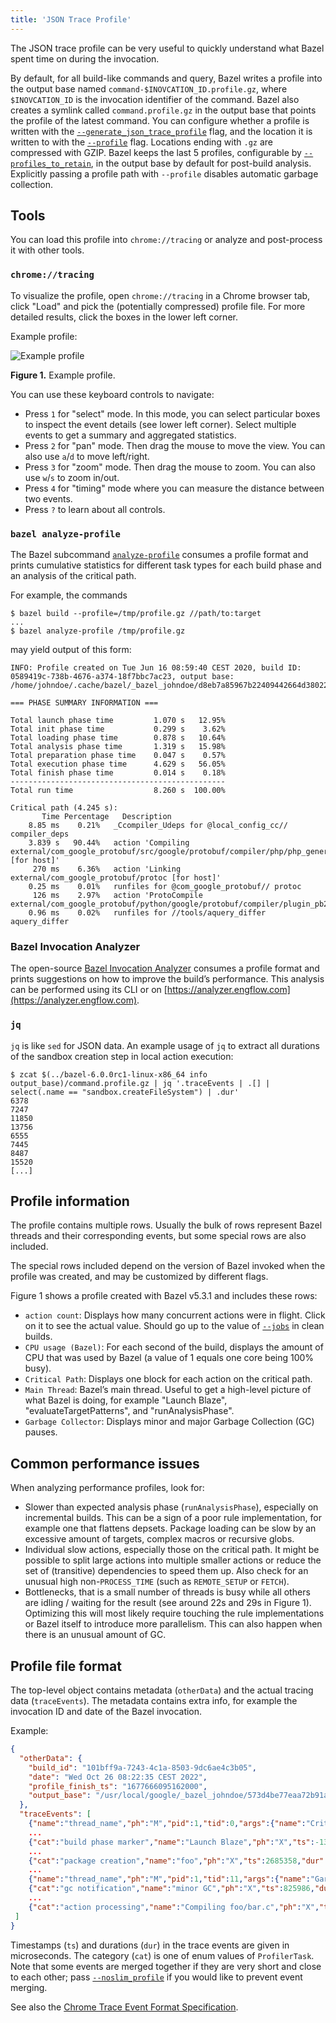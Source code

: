 ```yaml
---
title: 'JSON Trace Profile'
---
```




The JSON trace profile can be very useful to quickly understand what Bazel spent
time on during the invocation.

By default, for all build-like commands and query, Bazel writes a profile into
the output base named `command-$INOVCATION_ID.profile.gz`, where
`$INOVCATION_ID` is the invocation identifier of the command. Bazel also creates
a symlink called `command.profile.gz` in the output base that points the profile
of the latest command. You can configure whether a profile is written with the
[`--generate_json_trace_profile`](/reference/command-line-reference#flag--generate_json_trace_profile)
flag, and the location it is written to with the
[`--profile`](/docs/user-manual#profile) flag. Locations ending with `.gz` are
compressed with GZIP. Bazel keeps the last 5 profiles, configurable by
[`--profiles_to_retain`](/reference/command-line-reference#flag--generate_json_trace_profile),
in the output base by default for post-build analysis. Explicitly passing a
profile path with `--profile` disables automatic garbage collection.

## Tools

You can load this profile into `chrome://tracing` or analyze and
post-process it with other tools.

### `chrome://tracing`

To visualize the profile, open `chrome://tracing` in a Chrome browser tab,
click "Load" and pick the (potentially compressed) profile file. For more
detailed results, click the boxes in the lower left corner.

Example profile:

![Example profile](/docs/images/json-trace-profile.png "Example profile")

**Figure 1.** Example profile.

You can use these keyboard controls to navigate:

*   Press `1` for "select" mode. In this mode, you can select
    particular boxes to inspect the event details (see lower left corner).
    Select multiple events to get a summary and aggregated statistics.
*   Press `2` for "pan" mode. Then drag the mouse to move the view. You
    can also use `a`/`d` to move left/right.
*   Press `3` for "zoom" mode. Then drag the mouse to zoom. You can
    also use `w`/`s` to zoom in/out.
*   Press `4` for "timing" mode where you can measure the distance
    between two events.
*   Press `?` to learn about all controls.

### `bazel analyze-profile`

The Bazel subcommand [`analyze-profile`](/docs/user-manual#analyze-profile)
consumes a profile format and prints cumulative statistics for
different task types for each build phase and an analysis of the critical path.

For example, the commands

```
$ bazel build --profile=/tmp/profile.gz //path/to:target
...
$ bazel analyze-profile /tmp/profile.gz
```

may yield output of this form:

```
INFO: Profile created on Tue Jun 16 08:59:40 CEST 2020, build ID: 0589419c-738b-4676-a374-18f7bbc7ac23, output base: /home/johndoe/.cache/bazel/_bazel_johndoe/d8eb7a85967b22409442664d380222c0

=== PHASE SUMMARY INFORMATION ===

Total launch phase time         1.070 s   12.95%
Total init phase time           0.299 s    3.62%
Total loading phase time        0.878 s   10.64%
Total analysis phase time       1.319 s   15.98%
Total preparation phase time    0.047 s    0.57%
Total execution phase time      4.629 s   56.05%
Total finish phase time         0.014 s    0.18%
------------------------------------------------
Total run time                  8.260 s  100.00%

Critical path (4.245 s):
       Time Percentage   Description
    8.85 ms    0.21%   _Ccompiler_Udeps for @local_config_cc// compiler_deps
    3.839 s   90.44%   action 'Compiling external/com_google_protobuf/src/google/protobuf/compiler/php/php_generator.cc [for host]'
     270 ms    6.36%   action 'Linking external/com_google_protobuf/protoc [for host]'
    0.25 ms    0.01%   runfiles for @com_google_protobuf// protoc
     126 ms    2.97%   action 'ProtoCompile external/com_google_protobuf/python/google/protobuf/compiler/plugin_pb2.py'
    0.96 ms    0.02%   runfiles for //tools/aquery_differ aquery_differ
```

### Bazel Invocation Analyzer

The open-source
[Bazel Invocation Analyzer](https://github.com/EngFlow/bazel_invocation_analyzer)
consumes a profile format and prints suggestions on how to improve
the build’s performance. This analysis can be performed using its CLI or on
[https://analyzer.engflow.com](https://analyzer.engflow.com).

### `jq`

`jq` is like `sed` for JSON data. An example usage of `jq` to extract all
durations of the sandbox creation step in local action execution:

```
$ zcat $(../bazel-6.0.0rc1-linux-x86_64 info output_base)/command.profile.gz | jq '.traceEvents | .[] | select(.name == "sandbox.createFileSystem") | .dur'
6378
7247
11850
13756
6555
7445
8487
15520
[...]
```

## Profile information

The profile contains multiple rows. Usually the bulk of rows represent Bazel
threads and their corresponding events, but some special rows are also included.

The special rows included depend on the version of Bazel invoked when the
profile was created, and may be customized by different flags.

Figure 1 shows a profile created with Bazel v5.3.1 and includes these rows:

*   `action count`: Displays how many concurrent actions were in flight. Click
    on it to see the actual value. Should go up to the value of
    [`--jobs`](/reference/command-line-reference#flag--jobs) in clean
    builds.
*   `CPU usage (Bazel)`: For each second of the build, displays the amount of
    CPU that was used by Bazel (a value of 1 equals one core being 100% busy).
*   `Critical Path`: Displays one block for each action on the critical path.
*   `Main Thread`: Bazel’s main thread. Useful to get a high-level picture of
    what Bazel is doing, for example "Launch Blaze", "evaluateTargetPatterns",
    and "runAnalysisPhase".
*   `Garbage Collector`: Displays minor and major Garbage Collection (GC)
    pauses.

## Common performance issues

When analyzing performance profiles, look for:

*   Slower than expected analysis phase (`runAnalysisPhase`), especially on
    incremental builds. This can be a sign of a poor rule implementation, for
    example one that flattens depsets. Package loading can be slow by an
    excessive amount of targets, complex macros or recursive globs.
*   Individual slow actions, especially those on the critical path. It might be
    possible to split large actions into multiple smaller actions or reduce the
    set of (transitive) dependencies to speed them up. Also check for an unusual
    high non-`PROCESS_TIME` (such as `REMOTE_SETUP` or `FETCH`).
*   Bottlenecks, that is a small number of threads is busy while all others are
    idling / waiting for the result (see around 22s and 29s in Figure 1).
    Optimizing this will most likely require touching the rule implementations
    or Bazel itself to introduce more parallelism. This can also happen when
    there is an unusual amount of GC.

## Profile file format

The top-level object contains metadata (`otherData`) and the actual tracing data
(`traceEvents`). The metadata contains extra info, for example the invocation ID
and date of the Bazel invocation.

Example:

```json
{
  "otherData": {
    "build_id": "101bff9a-7243-4c1a-8503-9dc6ae4c3b05",
    "date": "Wed Oct 26 08:22:35 CEST 2022",
    "profile_finish_ts": "1677666095162000",
    "output_base": "/usr/local/google/_bazel_johndoe/573d4be77eaa72b91a3dfaa497bf8cd0"
  },
  "traceEvents": [
    {"name":"thread_name","ph":"M","pid":1,"tid":0,"args":{"name":"Critical Path"}},
    ...
    {"cat":"build phase marker","name":"Launch Blaze","ph":"X","ts":-1306000,"dur":1306000,"pid":1,"tid":21},
    ...
    {"cat":"package creation","name":"foo","ph":"X","ts":2685358,"dur":784,"pid":1,"tid":246},
    ...
    {"name":"thread_name","ph":"M","pid":1,"tid":11,"args":{"name":"Garbage Collector"}},
    {"cat":"gc notification","name":"minor GC","ph":"X","ts":825986,"dur":11000,"pid":1,"tid":11},
    ...
    {"cat":"action processing","name":"Compiling foo/bar.c","ph":"X","ts":54413389,"dur":357594,"pid":1,"args":{"mnemonic":"CppCompile"},"tid":341},
 ]
}
```

Timestamps (`ts`) and durations (`dur`) in the trace events are given in
microseconds. The category (`cat`) is one of enum values of `ProfilerTask`.
Note that some events are merged together if they are very short and close to
each other; pass
[`--noslim_profile`](/reference/command-line-reference#flag--slim_profile)
if you would like to prevent event merging.

See also the
[Chrome Trace Event Format Specification](https://docs.google.com/document/d/1CvAClvFfyA5R-PhYUmn5OOQtYMH4h6I0nSsKchNAySU/preview).
